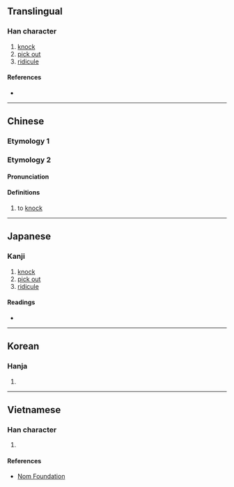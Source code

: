 {{character info/new}}
==Translingual==

===Han character===
{{Han char|rn=64|rad=手|as=10|sn=13|four=54014|canj=QOBG|ids=⿰扌隺}}

# [[knock]]
# [[pick out]]
# [[ridicule]]

====References====
* {{Han ref|kx=0445.400|dkj=12451|dj=0796.180|hdz=31937.090|uh=6409|ud=25609|bh=DD7C|bd=56700}}

----

==Chinese==

===Etymology 1===
{{zh-see|榷|v}}

===Etymology 2===

{{zh-forms}}

====Pronunciation====
{{zh-pron
|m=què
|m-s=
|c=gok3,kok1,kok3
|c-t=
|g=
|h=pfs=
|j=
|md=
|mn=
|mn-t=
|w=
|x=
|mc=y
|oc=y
|cat=v
}}

====Definitions====
{{zh-hanzi}}

# to [[knock]]

----

==Japanese==

===Kanji===
{{ja-kanji|grade=|rs=手10}}

# [[knock]]
# [[pick out]]
# [[ridicule]]

====Readings====
* {{ja-readings|on=かく|kun=はか-る, たた-く}}

----

==Korean==

===Hanja===
{{ko-hanja|hangeul=각|eumhun=|rv=gak|mr=kak|y=kak}}

# {{defn|lang=ko|sort=手10}}

----

==Vietnamese==

===Han character===
{{vi-hantu|rs=手10|[[thồi]], [[xác]]}}

# {{defn|lang=vi|sort=手10}}

====References====
* [http://nomfoundation.org/common/nom_details.php?codepoint=6409 Nom Foundation]